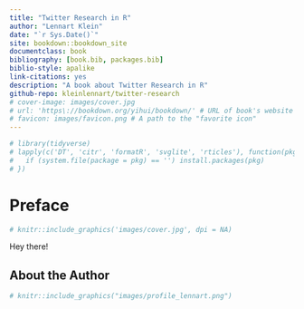 ```yaml
--- 
title: "Twitter Research in R"
author: "Lennart Klein"
date: "`r Sys.Date()`"
site: bookdown::bookdown_site
documentclass: book
bibliography: [book.bib, packages.bib]
biblio-style: apalike
link-citations: yes
description: "A book about Twitter Research in R"
github-repo: kleinlennart/twitter-research
# cover-image: images/cover.jpg
# url: 'https\://bookdown.org/yihui/bookdown/' # URL of book's website
# favicon: images/favicon.png # A path to the "favorite icon"
---
```


```r
# library(tidyverse)
# lapply(c('DT', 'citr', 'formatR', 'svglite', 'rticles'), function(pkg) {
#   if (system.file(package = pkg) == '') install.packages(pkg)
# })
```

# Preface {-}

```r
# knitr::include_graphics('images/cover.jpg', dpi = NA)
```


Hey there!

<Decription>

<Project>
<Links>

<Team>

<Project Photo>


## About the Author {-}

```r
# knitr::include_graphics("images/profile_lennart.png")
```

